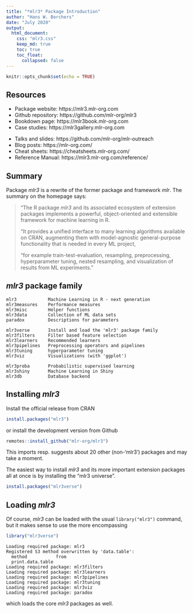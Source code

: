 ```yaml
---
title: "*mlr3* Package Introduction"
author: "Hans W. Borchers"
date: "July 2020"
output:
  html_document:
    css: "mlr3.css"
    keep_md: true
    toc: true
    toc_float:
      collapsed: false  
---
```


```r
knitr::opts_chunk$set(echo = TRUE)
```

## Resources

* Package website: https://mlr3.mlr-org.com
* Github repository: https://github.com/mlr-org/mlr3
* Bookdown page: https://mlr3book.mlr-org.com
* Case studies: https://mlr3gallery.mlr-org.com
  <p></p>
* Talks and slides: https://github.com/mlr-org/mlr-outreach
* Blog posts: https://mlr-org.com/
* Cheat sheets: https://cheatsheets.mlr-org.com/
* Reference Manual: https://mlr3.mlr-org.com/reference/


## Summary

Package *mlr3* is a rewrite of the former package and framework *mlr*. The summary on the homepage says:

> "The R package *mlr3* and its associated ecosystem of extension packages implements a powerful, object-oriented and extensible framework for machine learning in R.
> 
> "It provides a unified interface to many learning algorithms available on CRAN, augmenting them with model-agnostic general-purpose functionality that is needed in every ML project,
> 
> "for example train-test-evaluation, resampling, preprocessing, hyperparameter tuning, nested resampling, and visualization of results from ML experiments."


## *mlr3* package family

    mlr3            Machine Learning in R - next generation
    mlr3measures    Performance measures
    mlr3misc        Helper functions
    mlr3data        Collection of ML data sets
    paradox         Descriptions for parameters

    mlr3verse       Install and load the 'mlr3' package family
    mlr3filters     Filter based feature selection
    mlr3learners    Recommended learners
    mlr3pipelines   Preprocessing operators and pipelines
    mlr3tuning      hyperparameter tuning
    mlr3viz         Visualizations (with 'ggplot')

    mlr3proba       Probabilistic supervised learning
    mlr3shiny       Machine Learning in Shiny
    mlr3db          Database backend


## Installing *mlr3*

Install the official release from CRAN
```r
install.packages("mlr3")
```
or install the development version from Github
```r
remotes::install_github("mlr-org/mlr3")
```
This imports resp. suggests about 20 other (non-'mlr3') packages and may take a moment.

The easiest way to install *mlr3* and its more important extension packages all at once is by installing the "mlr3 universe".

```r
install.packages("mlr3verse")
```


## Loading *mlr3*

Of course, *mlr3* can be loaded with the usual `library("mlr3")` command, but it makes sense to use the more encompassing
```r
library("mlr3verse")
```
```
Loading required package: mlr3
Registered S3 method overwritten by 'data.table':
  method           from
  print.data.table     
Loading required package: mlr3filters
Loading required package: mlr3learners
Loading required package: mlr3pipelines
Loading required package: mlr3tuning
Loading required package: mlr3viz
Loading required package: paradox
```
which loads the core *mlr3* packages as well.
